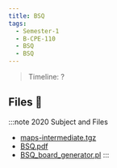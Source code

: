 ```yaml
---
title: BSQ
tags:
  - Semester-1
  - B-CPE-110
  - BSQ
  - BSQ
---
```

> Timeline: ?


## Files 📂

:::note 2020 Subject and Files
- [maps-intermediate.tgz](https://github.com/Studio-17/Epitech-Subjects/raw/main/Semester-1/B-CPE-110/BSQ/BSQ/maps-intermediate.tgz)
- [BSQ.pdf](https://github.com/Studio-17/Epitech-Subjects/raw/main/Semester-1/B-CPE-110/BSQ/BSQ/BSQ.pdf)
- [BSQ_board_generator.pl](https://github.com/Studio-17/Epitech-Subjects/raw/main/Semester-1/B-CPE-110/BSQ/BSQ/BSQ_board_generator.pl)
:::


